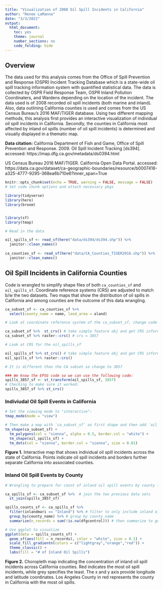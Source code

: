 ```yaml
---
title: "Visualization of 2008 Oil Spill Incidents in California"
author: "Renee LaManna"
date: "3/3/2022"
output: 
  html_document: 
    toc: yes
    theme: journal
    number_sections: no
    code_folding: hide 
---
```


## Overview

The data used for this analysis comes from the Office of Spill Prevention and Response (OSPR) Incident Tracking Database which is a state-wide oil spill tracking information system with quantified statistical data. The data is collected by OSPR Field Response Team, OSPR Inland Pollution Coordinaters, and Wardens depending on the location of the incident. The data used is of 2008 recorded oil spill incidents (both marine and inland). Also, data outlining California counties is used and comes from the US Census Bureau's 2016 MAF/TIGER database. Using two different mapping methods, this analysis first provides an interactive visualization of individual oil spill incidents in California. Secondly, the counties in California most affected by inland oil spills (number of oil spill incidents) is determined and visually displayed in a thematic map. 

**Data citation:** 
California Department of Fish and Game, Office of Spill Prevention and Response. 2009. Oil Spill Incident Tracking [ds394].
accessed: https://map.dfg.ca.gov/metadata/ds0394.html

US Census Bureau 2016 MAF/TIGER. California Open Data Portal. accessed: https://data.ca.gov/dataset/ca-geographic-boundaries/resource/b0007416-a325-4777-9295-368ea6b710e6?inner_span=True

```r
knitr::opts_chunk$set(echo = TRUE, warning = FALSE, message = FALSE)
# Set code chunk options and attach necessary pkgs

library(tidyverse)
library(here)
library(broom)


library(sf)
library(tmap)
```

```r
# Read in the data

oil_spills_sf <- read_sf(here("data/ds394/ds394.shp")) %>% 
  janitor::clean_names()
  
ca_counties_sf <- read_sf(here("data/CA_Counties_TIGER2016.shp")) %>% 
  janitor::clean_names()
```

## Oil Spill Incidents in California Counties {.tabset .tabset-fade}
Code is wrangled to simplify shape files of both `ca_counties_sf` and `oil_spills_sf`. Coordinate reference systems (CRS) are adjusted to match b/w the two datasets. Two maps that show the distribution of oil spills in California and among counties are the outcome of this data wrangling.

```r
ca_subset_sf <- ca_counties_sf %>% 
  select(county_name = name, land_area = aland)
```

```r
# Look at coordinate reference system of the ca_subset_sf, change code chunk option so long result isn't shown in knitted doc

ca_subset_sf %>%  st_crs() # take simple feature obj and get CRS information
ca_subset_sf %>% raster::crs() # crs = 3857

```

``` r
# Look at CRS for the oil_spills_sf

oil_spills_sf %>% st_crs() # take simple feature obj and get CRS information
oil_spills_sf %>% raster::crs()

# It is different than the CA subset so change to 3857

### We know the EPSG code so we can use the following code:
spills_3857_sf <- st_transform(oil_spills_sf, 3857)
# Checking to make sure it worked: 
spills_3857_sf %>% st_crs() 

```

### Indiviudal Oil Spill Events in California

```r
# Set the viewing mode to "interactive":
tmap_mode(mode = "view")

# Then make a map with `ca_subset_sf` as first shape and then add `oil_spills_sf` as second shape
tm_shape(ca_subset_sf) +
  tm_polygons(col = "sienna", alpha = 0.5, border.col = "white") +
  tm_shape(oil_spills_sf) +
  tm_dots(col = "sienna", border.col = "sienna", size = 0.01)
```

**Figure 1.** Interactive map that shows individual oil spill incidents across the state of California. Points indicate oil spill incidents and borders further separate California into associated counties. 

### Inland Oil Spill Events by County

```r
# Wrangling to prepare for count of inland oil spill events by county for the 2008 oil spill data

ca_spills_sf <- ca_subset_sf %>%  # join the two previous data sets
  st_join(spills_3857_sf)

spills_counts_sf <- ca_spills_sf %>% 
  filter(inlandmari == "Inland") %>% # filter to only include inland oil spills
  group_by(county_name) %>% # group by county_name
  summarize(n_records = sum(!is.na(dfgcontrol))) # then summarize to get the total number of oil spills by county

```

```r
# Use ggplot to visualize
ggplot(data = spills_counts_sf) +
  geom_sf(aes(fill = n_records), color = "white", size = 0.1) +
  scale_fill_gradientn(colors = c("lightgray","orange","red")) +
  theme_classic() +
  labs(fill = "# of Inland Oil Spills")
```

**Figure 2.** Choropleth map indicating the concentration of inland oil spill incidents across California counties. Red indicates the most oil spill incidents, while grey specifies the least. The x and y axis provide longitude and latitude coordinates. Los Angeles County in red represents the county in California with the most oil spills. 
